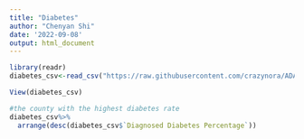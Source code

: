 ```yaml
---
title: "Diabetes"
author: "Chenyan Shi"
date: '2022-09-08'
output: html_document
---
```


```r
library(readr)
diabetes_csv<-read_csv("https://raw.githubusercontent.com/crazynora/ADA/main/DiabetesAtlasData.csv")

```

```r
View(diabetes_csv)
```

```r
#the county with the highest diabetes rate
diabetes_csv%>%
  arrange(desc(diabetes_csv$`Diagnosed Diabetes Percentage`))
```

